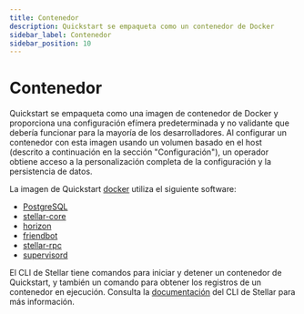 ```yaml
---
title: Contenedor
description: Quickstart se empaqueta como un contenedor de Docker
sidebar_label: Contenedor
sidebar_position: 10
---
```


# Contenedor

Quickstart se empaqueta como una imagen de contenedor de Docker y proporciona una configuración efímera predeterminada y no validante que debería funcionar para la mayoría de los desarrolladores. Al configurar un contenedor con esta imagen usando un volumen basado en el host (descrito a continuación en la sección "Configuración"), un operador obtiene acceso a la personalización completa de la configuración y la persistencia de datos.

La imagen de Quickstart [docker](https://hub.docker.com/r/stellar/quickstart) utiliza el siguiente software:

- [PostgreSQL](https://www.postgresql.org)
- [stellar-core](https://github.com/stellar/stellar-core)
- [horizon](https://github.com/stellar/go/tree/master/services/horizon)
- [friendbot](https://github.com/stellar/go/tree/master/services/friendbot)
- [stellar-rpc](https://github.com/stellar/stellar-rpc/tree/main/cmd/stellar-rpc)
- [supervisord](http://supervisord.org/)

El CLI de Stellar tiene comandos para iniciar y detener un contenedor de Quickstart, y también un comando para obtener los registros de un contenedor en ejecución. Consulta la [documentación](../../cli/stellar-cli.mdx#stellar-container) del CLI de Stellar para más información.
